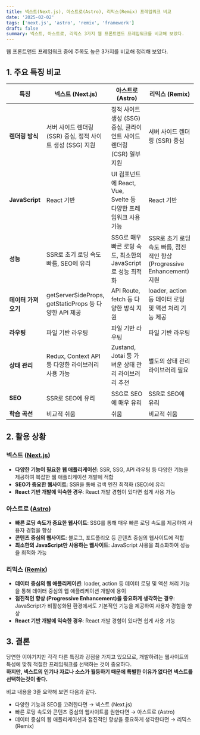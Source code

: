 ```yaml
---
title: 넥스트(Next.js), 아스트로(Astro), 리믹스(Remix) 프레임워크 비교
date: '2025-02-02'
tags: ['next.js', 'astro', 'remix', 'framework']
draft: false
summary: 넥스트, 아스트로, 리믹스 3가지 웹 프론트앤드 프레임워크를 비교해 보았다.
---
```


웹 프론트앤드 프레임워크 중에 주목도 높은 3가지를 비교해 정리해 보았다.

## 1. 주요 특징 비교

| 특징                | 넥스트 (Next.js)                                           | 아스트로 (Astro)                                                      | 리믹스 (Remix)                                                          |
| ------------------- | ---------------------------------------------------------- | --------------------------------------------------------------------- | ----------------------------------------------------------------------- |
| **렌더링 방식**     | 서버 사이드 렌더링 (SSR) 중심, 정적 사이트 생성 (SSG) 지원 | 정적 사이트 생성 (SSG) 중심, 클라이언트 사이드 렌더링 (CSR) 일부 지원 | 서버 사이드 렌더링 (SSR) 중심                                           |
| **JavaScript**      | React 기반                                                 | UI 컴포넌트에 React, Vue, Svelte 등 다양한 프레임워크 사용 가능       | React 기반                                                              |
| **성능**            | SSR로 초기 로딩 속도 빠름, SEO에 유리                      | SSG로 매우 빠른 로딩 속도, 최소한의 JavaScript로 성능 최적화          | SSR로 초기 로딩 속도 빠름, 점진적인 향상 (Progressive Enhancement) 지원 |
| **데이터 가져오기** | getServerSideProps, getStaticProps 등 다양한 API 제공      | API Route, fetch 등 다양한 방식 지원                                  | loader, action 등 데이터 로딩 및 액션 처리 기능 제공                    |
| **라우팅**          | 파일 기반 라우팅                                           | 파일 기반 라우팅                                                      | 파일 기반 라우팅                                                        |
| **상태 관리**       | Redux, Context API 등 다양한 라이브러리 사용 가능          | Zustand, Jotai 등 가벼운 상태 관리 라이브러리 추천                    | 별도의 상태 관리 라이브러리 필요                                        |
| **SEO**             | SSR로 SEO에 유리                                           | SSG로 SEO에 매우 유리                                                 | SSR로 SEO에 유리                                                        |
| **학습 곡선**       | 비교적 쉬움                                                | 쉬움                                                                  | 비교적 쉬움                                                             |

## 2. 활용 상황

### 넥스트 ([Next.js](https://nextjs.org/))

- **다양한 기능이 필요한 웹 애플리케이션**: SSR, SSG, API 라우팅 등 다양한 기능을 제공하여 복잡한 웹 애플리케이션 개발에 적합
- **SEO가 중요한 웹사이트**: SSR을 통해 검색 엔진 최적화 (SEO)에 유리
- **React 기반 개발에 익숙한 경우**: React 개발 경험이 있다면 쉽게 사용 가능

### 아스트로 ([Astro](https://astro.build/))

- **빠른 로딩 속도가 중요한 웹사이트**: SSG를 통해 매우 빠른 로딩 속도를 제공하여 사용자 경험을 향상
- **콘텐츠 중심의 웹사이트**: 블로그, 포트폴리오 등 콘텐츠 중심의 웹사이트에 적합
- **최소한의 JavaScript만 사용하는 웹사이트**: JavaScript 사용을 최소화하여 성능을 최적화 가능

### 리믹스 ([Remix](https://remix.run/))

- **데이터 중심의 웹 애플리케이션**: loader, action 등 데이터 로딩 및 액션 처리 기능을 통해 데이터 중심의 웹 애플리케이션 개발에 용이
- **점진적인 향상 (Progressive Enhancement)을 중요하게 생각하는 경우**: JavaScript가 비활성화된 환경에서도 기본적인 기능을 제공하여 사용자 경험을 향상
- **React 기반 개발에 익숙한 경우**: React 개발 경험이 있다면 쉽게 사용 가능

## 3. 결론

당연한 이야기지만 각각 다른 특징과 강점을 가지고 있으므로, 개발하려는 웹사이트의 특성에 맞춰 적절한 프레임워크를 선택하는 것이 중요하다.  
**하지만, 넥스트의 인기나 자료나 소스가 월등하기 때문에 특별한 이유가 없다면 넥스트를 선택하는것이 좋다.**

비교 내용을 3줄 요약해 보면 다음과 같다.

- 다양한 기능과 SEO를 고려한다면 &rarr; 넥스트 (Next.js)
- 빠른 로딩 속도와 콘텐츠 중심의 웹사이트를 원한다면 &rarr; 아스트로 (Astro)
- 데이터 중심의 웹 애플리케이션과 점진적인 향상을 중요하게 생각한다면 &rarr; 리믹스 (Remix)
